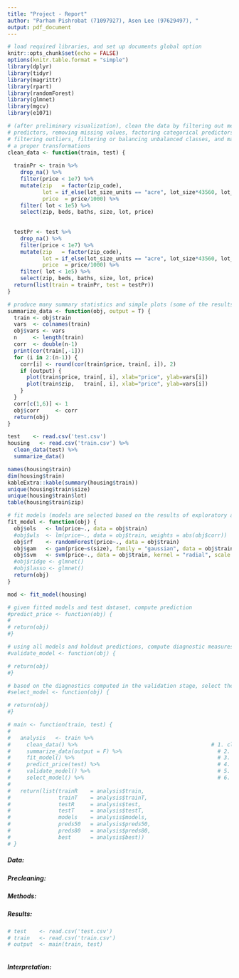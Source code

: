 ```yaml
---
title: "Project - Report"
author: "Parham Pishrobat (71097927), Asen Lee (97629497), "
output: pdf_document
---
```


```r
# load required libraries, and set up documents global option
knitr::opts_chunk$set(echo = FALSE)
options(knitr.table.format = "simple")
library(dplyr)
library(tidyr)
library(magrittr)
library(rpart)
library(randomForest)
library(glmnet)
library(mgcv)
library(e1071)
```



```r
# (after preliminary visualization), clean the data by filtering out meaningless 
# predictors, removing missing values, factoring categorical predictors, 
# filtering outliers, filtering or balancing unbalanced classes, and making
# a proper transformations
clean_data <- function(train, test) { 
  
  trainPr <- train %>%
    drop_na() %>%
    filter(price < 1e7) %>%
    mutate(zip   = factor(zip_code),
           lot = if_else(lot_size_units == "acre", lot_size*43560, lot_size),
           price  = price/1000) %>%
    filter( lot < 1e5) %>%
    select(zip, beds, baths, size, lot, price)
  
  
  testPr <- test %>%
    drop_na() %>%
    filter(price < 1e7) %>%
    mutate(zip   = factor(zip_code),
           lot = if_else(lot_size_units == "acre", lot_size*43560, lot_size),
           price  = price/1000) %>%
    filter( lot < 1e5) %>%
    select(zip, beds, baths, size, lot, price)
  return(list(train = trainPr, test = testPr))
}
```



```r
# produce many summary statistics and simple plots (some of the results such as correlations are saved in obj)
summarize_data <- function(obj, output = T) { 
  train <- obj$train
  vars  <- colnames(train)
  obj$vars <- vars
  n     <- length(train)
  corr  <- double(n-1)
  print(cor(train[,-1]))
  for (i in 2:(n-1)) {
    corr[i] <- round(cor(train$price, train[, i]), 2)
    if (output) {
      plot(train$price, train[, i], xlab="price", ylab=vars[i])
      plot(train$zip,   train[, i], xlab="price", ylab=vars[i])
    }
  }
  corr[c(1,6)] <- 1
  obj$corr     <- corr
  return(obj)
}
```



```r
test    <- read.csv('test.csv')   
housing   <- read.csv('train.csv') %>%
  clean_data(test) %>%
  summarize_data()
```



```r
names(housing$train)
dim(housing$train)
kableExtra::kable(summary(housing$train))
unique(housing$train$size)
unique(housing$train$lot)
table(housing$train$zip)
```



```r
# fit models (models are selected based on the results of exploratory analysis on train set)
fit_model <- function(obj) {
  obj$ols   <- lm(price~., data = obj$train)
  #obj$wls  <- lm(price~., data = obj$train, weights = abs(obj$corr))
  obj$rf    <- randomForest(price~., data = obj$train)
  obj$gam   <- gam(price~s(size), family = "gaussian", data = obj$train)
  obj$svm   <- svm(price~., data = obj$train, kernel = "radial", scale = FALSE)
  #obj$ridge <- glmnet()
  #obj$lasso <- glmnet()
  return(obj)
}
```

```r
mod <- fit_model(housing)
```



```r
# given fitted models and test dataset, compute prediction
#predict_price <- function(obj) { 
#
# return(obj)
#}
```



```r
# using all models and holdout predictions, compute diagnostic measures 
#validate_model <- function(obj) { 

# return(obj)
#}
```



```r
# based on the diagnostics computed in the validation stage, select the best performer
#select_model <- function(obj) { 

# return(obj)
#}
```



```r
# main <- function(train, test) {
#   
#   analysis   <- train %>%
#     clean_data() %>%                                          # 1. clean
#     summarize_data(output = F) %>%                              # 2. summarize 
#     fit_model() %>%                                             # 3. model
#     predict_price(test) %>%                                     # 4. predict
#     validate_model() %>%                                        # 5. validate
#     select_model() %>%                                          # 6. select
#   
#   return(list(trainR    = analysis$train,
#               trainT    = analysis$trainT,
#               testR     = analysis$test,
#               testT     = analysis$testT,
#               models    = analysis$models,
#               preds50   = analysis$preds50,
#               preds80   = analysis$preds80,
#               best      = analysis$best))
# }
```





##### Data:


##### Precleaning:


 

##### Methods:




##### Results:


```r
# test    <- read.csv('test.csv')   
# train   <- read.csv('train.csv') 
# output  <- main(train, test)
```


```r

```


##### Interpretation:



```r

```




 
